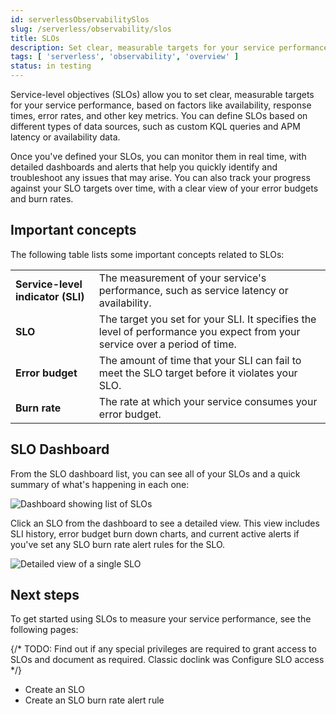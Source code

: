 ```yaml
---
id: serverlessObservabilitySlos
slug: /serverless/observability/slos
title: SLOs
description: Set clear, measurable targets for your service performance with service-level objectives (SLOs).
tags: [ 'serverless', 'observability', 'overview' ]
status: in testing
---
```




<Testing />

<DocCallOut template="beta" />

Service-level objectives (SLOs) allow you to set clear, measurable targets for your service performance, based on factors like availability, response times, error rates, and other key metrics. 
You can define SLOs based on different types of data sources, such as custom KQL queries and APM latency or availability data.

Once you've defined your SLOs, you can monitor them in real time, with detailed dashboards and alerts that help you quickly identify and troubleshoot any issues that may arise. 
You can also track your progress against your SLO targets over time, with a clear view of your error budgets and burn rates.

<div id="slo-important-concepts"></div>

## Important concepts
The following table lists some important concepts related to SLOs: 

|  |  |
|---|---|
| **Service-level indicator (SLI)** | The measurement of your service's performance, such as service latency or availability. |
| **SLO** | The target you set for your SLI. It specifies the level of performance you expect from your service over a period of time. |
| **Error budget** | The amount of time that your SLI can fail to meet the SLO target before it violates your SLO. |
| **Burn rate** | The rate at which your service consumes your error budget. |

<div id="slo-in-elastic"></div>

## SLO Dashboard

From the SLO dashboard list, you can see all of your SLOs and a quick summary of what's happening in each one:

![Dashboard showing list of SLOs](../images/slo-dashboard.png)

Click an SLO from the dashboard to see a detailed view. This view includes SLI history, error budget burn down charts, and current active alerts if you've set any <DocLink id="serverlessObservabilityCreateAnSloBurnRateAlertRule">SLO burn rate alert rules</DocLink> for the SLO.

![Detailed view of a single SLO](../images/slo-detailed-view.png)

<div id="slo-overview-next-steps"></div>

## Next steps

To get started using SLOs to measure your service performance, see the following pages:

{/* TODO: Find out if any special privileges are required to grant access to SLOs and document as required. Classic doclink was  <DocLink id="enObservabilitySloPrivileges">Configure SLO access</DocLink> */}

* <DocLink id="serverlessObservabilityCreateAnSlo">Create an SLO</DocLink>
* <DocLink id="serverlessObservabilityCreateAnSloBurnRateAlertRule">Create an SLO burn rate alert rule</DocLink>


<Feedback slug="/serverless/observability/slos" filepath="docs/slos/slos.mdx" />
